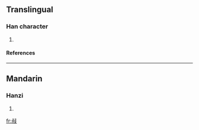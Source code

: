==Translingual==
===Han character===
{{Han char|rn=66|rad=攴|as=06|sn=10|four=2194<sub>7</sub>|canj=卜火卜水 (YFYE)}}
# {{defn|Han|sort=攴06}}
====References====
{{Han ref|kx=0470.270|dkj=13192|dj=0821.050|hdz=21455.170|uh=654A|ud=25930|bh=D1CD|bd=53709}}

----
==Mandarin==
===Hanzi===
{{cmn-hanzi|pin=[[chù]] (chu4)|wg=ch'u<sup>4</sup>}}
# {{defn|Mandarin}}

[[fr:敊]]